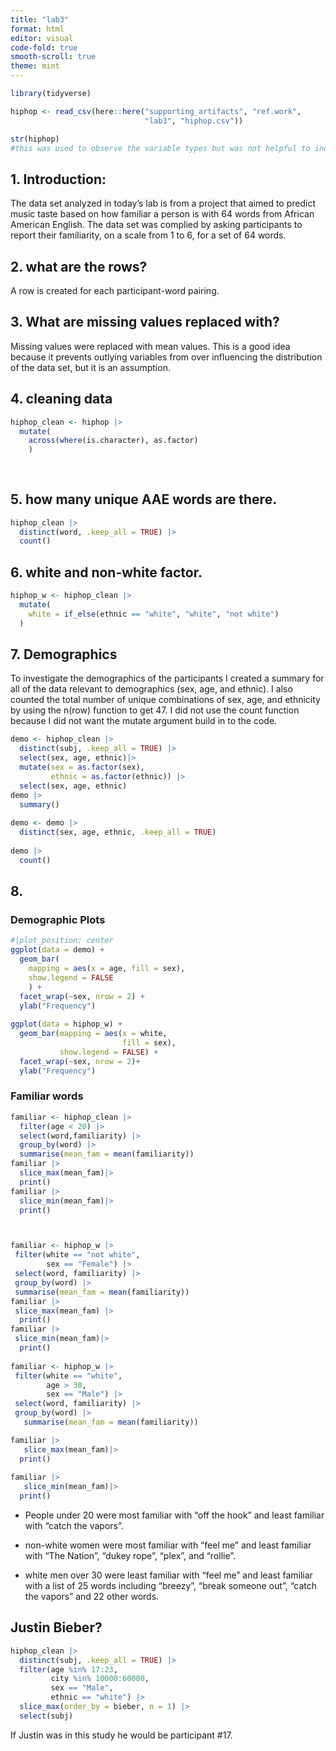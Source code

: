 ```yaml
---
title: "lab3"
format: html
editor: visual
code-fold: true
smooth-scroll: true
theme: mint
---
```


```r
library(tidyverse)
```

```r
hiphop <- read_csv(here::here("supporting_artifacts", "ref.work",
                              "lab3", "hiphop.csv"))

```

```r
str(hiphop)
#this was used to observe the variable types but was not helpful to indlude in a report so include was set to false. 
```

## 1. Introduction:

The data set analyzed in today's lab is from a project that aimed to predict music taste based on how familiar a person is with 64 words from African American English. The data set was complied by asking participants to report their familiarity, on a scale from 1 to 6, for a set of 64 words.

## 2. what are the rows?

A row is created for each participant-word pairing.

## 3. What are missing values replaced with?

Missing values were replaced with mean values. This is a good idea because it prevents outlying variables from over influencing the distribution of the data set, but it is an assumption.

## 4. cleaning data

```r
hiphop_clean <- hiphop |> 
  mutate(
    across(where(is.character), as.factor)
    ) 
  
  
```

## 5. how many unique AAE words are there.

```r
hiphop_clean |> 
  distinct(word, .keep_all = TRUE) |> 
  count()
```

## 6. white and non-white factor.

```r
hiphop_w <- hiphop_clean |> 
  mutate(
    white = if_else(ethnic == "white", "white", "not white")
  )

```

## 7. Demographics

To investigate the demographics of the participants I created a summary for all of the data relevant to demographics (sex, age, and ethnic). I also counted the total number of unique combinations of sex, age, and ethnicity by using the n(row) function to get 47. I did not use the count function because I did not want the mutate argument build in to the code.

```r
demo <- hiphop_clean |> 
  distinct(subj, .keep_all = TRUE) |> 
  select(sex, age, ethnic)|> 
  mutate(sex = as.factor(sex),
         ethnic = as.factor(ethnic)) |> 
  select(sex, age, ethnic)
demo |> 
  summary()
 
demo <- demo |> 
  distinct(sex, age, ethnic, .keep_all = TRUE)
  
demo |> 
  count()
```

## 8.

### Demographic Plots

```r
#|plot_position: center
ggplot(data = demo) +
  geom_bar(
    mapping = aes(x = age, fill = sex),
    show.legend = FALSE
    ) +
  facet_wrap(~sex, nrow = 2) +
  ylab("Frequency")
            
ggplot(data = hiphop_w) +
  geom_bar(mapping = aes(x = white, 
                         fill = sex),
           show.legend = FALSE) +
  facet_wrap(~sex, nrow = 2)+
  ylab("Frequency")
```

### Familiar words

```r

familiar <- hiphop_clean |> 
  filter(age < 20) |> 
  select(word,familiarity) |> 
  group_by(word) |> 
  summarise(mean_fam = mean(familiarity))
familiar |> 
  slice_max(mean_fam)|> 
  print()
familiar |> 
  slice_min(mean_fam)|> 
  print()



familiar <- hiphop_w |> 
 filter(white == "not white",
        sex == "Female") |> 
 select(word, familiarity) |> 
 group_by(word) |> 
 summarise(mean_fam = mean(familiarity))
familiar |> 
 slice_max(mean_fam) |> 
  print()
familiar |> 
 slice_min(mean_fam)|> 
  print()
 
familiar <- hiphop_w |> 
 filter(white == "white",
        age > 30,
        sex == "Male") |> 
 select(word, familiarity) |> 
 group_by(word) |> 
   summarise(mean_fam = mean(familiarity))

familiar |> 
   slice_max(mean_fam)|> 
  print()
  
familiar |> 
   slice_min(mean_fam)|> 
  print()
```

-   People under 20 were most familiar with "off the hook" and least familiar with "catch the vapors".

-   non-white women were most familiar with "feel me" and least familiar with "The Nation", "dukey rope", "plex", and "rollie".

-   white men over 30 were least familiar with "feel me" and least familiar with a list of 25 words including "breezy", "break someone out", "catch the vapors" and 22 other words.

## Justin Bieber?

```r
hiphop_clean |> 
  distinct(subj, .keep_all = TRUE) |> 
  filter(age %in% 17:23,
         city %in% 10000:60000,
         sex == "Male",
         ethnic == "white") |> 
  slice_max(order_by = bieber, n = 1) |> 
  select(subj)

```

If Justin was in this study he would be participant #17.
